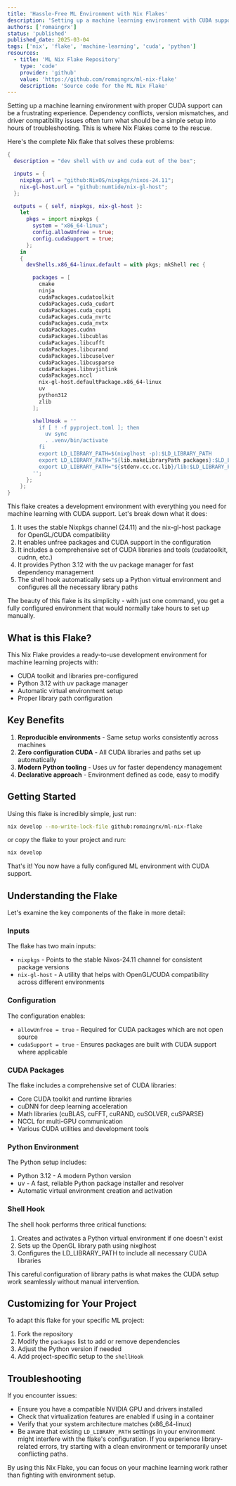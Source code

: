 ```yaml
---
title: 'Hassle-Free ML Environment with Nix Flakes'
description: 'Setting up a machine learning environment with CUDA support using Nix Flakes'
authors: ['romaingrx']
status: 'published'
published_date: 2025-03-04
tags: ['nix', 'flake', 'machine-learning', 'cuda', 'python']
resources:
  - title: 'ML Nix Flake Repository'
    type: 'code'
    provider: 'github'
    value: 'https://github.com/romaingrx/ml-nix-flake'
    description: 'Source code for the ML Nix Flake'
---
```


Setting up a machine learning environment with proper CUDA support can be a frustrating experience. Dependency conflicts, version mismatches, and driver compatibility issues often turn what should be a simple setup into hours of troubleshooting. This is where Nix Flakes come to the rescue.

Here's the complete Nix flake that solves these problems:

```nix title="ml-nix-flake.nix" {1,3-6}
{
  description = "dev shell with uv and cuda out of the box";

  inputs = {
    nixpkgs.url = "github:NixOS/nixpkgs/nixos-24.11";
    nix-gl-host.url = "github:numtide/nix-gl-host";
  };

  outputs = { self, nixpkgs, nix-gl-host }:
    let
      pkgs = import nixpkgs {
        system = "x86_64-linux";
        config.allowUnfree = true;
        config.cudaSupport = true;
      };
    in
    {
      devShells.x86_64-linux.default = with pkgs; mkShell rec {

        packages = [
          cmake
          ninja
          cudaPackages.cudatoolkit
          cudaPackages.cuda_cudart
          cudaPackages.cuda_cupti
          cudaPackages.cuda_nvrtc
          cudaPackages.cuda_nvtx
          cudaPackages.cudnn
          cudaPackages.libcublas
          cudaPackages.libcufft
          cudaPackages.libcurand
          cudaPackages.libcusolver
          cudaPackages.libcusparse
          cudaPackages.libnvjitlink
          cudaPackages.nccl
          nix-gl-host.defaultPackage.x86_64-linux
          uv
          python312
          zlib
        ];

        shellHook = ''
          if [ ! -f pyproject.toml ]; then
            uv sync
            . .venv/bin/activate
          fi
          export LD_LIBRARY_PATH=$(nixglhost -p):$LD_LIBRARY_PATH
          export LD_LIBRARY_PATH="${lib.makeLibraryPath packages}:$LD_LIBRARY_PATH"
          export LD_LIBRARY_PATH="${stdenv.cc.cc.lib}/lib:$LD_LIBRARY_PATH"
        '';
      };
    };
}
```

This flake creates a development environment with everything you need for machine learning with CUDA support. Let's break down what it does:

1. It uses the stable Nixpkgs channel (24.11) and the nix-gl-host package for OpenGL/CUDA compatibility
2. It enables unfree packages and CUDA support in the configuration
3. It includes a comprehensive set of CUDA libraries and tools (cudatoolkit, cudnn, etc.)
4. It provides Python 3.12 with the uv package manager for fast dependency management
5. The shell hook automatically sets up a Python virtual environment and configures all the necessary library paths

The beauty of this flake is its simplicity - with just one command, you get a fully configured environment that would normally take hours to set up manually.

## What is this Flake?

This Nix Flake provides a ready-to-use development environment for machine learning projects with:

- CUDA toolkit and libraries pre-configured
- Python 3.12 with uv package manager
- Automatic virtual environment setup
- Proper library path configuration

## Key Benefits

1. **Reproducible environments** - Same setup works consistently across machines
2. **Zero configuration CUDA** - All CUDA libraries and paths set up automatically
3. **Modern Python tooling** - Uses uv for faster dependency management
4. **Declarative approach** - Environment defined as code, easy to modify

## Getting Started

Using this flake is incredibly simple, just run:

```bash
nix develop --no-write-lock-file github:romaingrx/ml-nix-flake
```

or copy the flake to your project and run:

```bash
nix develop
```

That's it! You now have a fully configured ML environment with CUDA support.

## Understanding the Flake

Let's examine the key components of the flake in more detail:

### Inputs

The flake has two main inputs:

- `nixpkgs` - Points to the stable Nixos-24.11 channel for consistent package versions
- `nix-gl-host` - A utility that helps with OpenGL/CUDA compatibility across different environments

### Configuration

The configuration enables:

- `allowUnfree = true` - Required for CUDA packages which are not open source
- `cudaSupport = true` - Ensures packages are built with CUDA support where applicable

### CUDA Packages

The flake includes a comprehensive set of CUDA libraries:

- Core CUDA toolkit and runtime libraries
- cuDNN for deep learning acceleration
- Math libraries (cuBLAS, cuFFT, cuRAND, cuSOLVER, cuSPARSE)
- NCCL for multi-GPU communication
- Various CUDA utilities and development tools

### Python Environment

The Python setup includes:

- Python 3.12 - A modern Python version
- uv - A fast, reliable Python package installer and resolver
- Automatic virtual environment creation and activation

### Shell Hook

The shell hook performs three critical functions:

1. Creates and activates a Python virtual environment if one doesn't exist
2. Sets up the OpenGL library path using nixglhost
3. Configures the LD_LIBRARY_PATH to include all necessary CUDA libraries

This careful configuration of library paths is what makes the CUDA setup work seamlessly without manual intervention.

## Customizing for Your Project

To adapt this flake for your specific ML project:

1. Fork the repository
2. Modify the `packages` list to add or remove dependencies
3. Adjust the Python version if needed
4. Add project-specific setup to the `shellHook`

## Troubleshooting

If you encounter issues:

- Ensure you have a compatible NVIDIA GPU and drivers installed
- Check that virtualization features are enabled if using in a container
- Verify that your system architecture matches (x86_64-linux)
- Be aware that existing `LD_LIBRARY_PATH` settings in your environment might interfere with the flake's configuration. If you experience library-related errors, try starting with a clean environment or temporarily unset conflicting paths.

By using this Nix Flake, you can focus on your machine learning work rather than fighting with environment setup.
